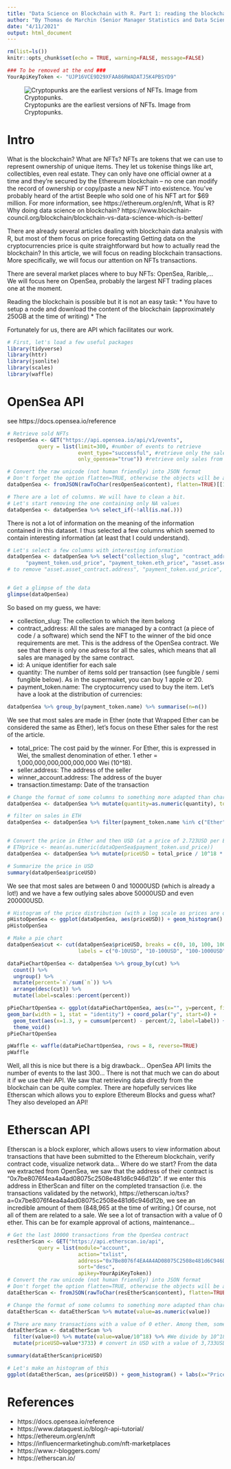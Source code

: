 ```yaml
---
title: "Data Science on Blockchain with R. Part 1: reading the blockchain"
author: "By Thomas de Marchin (Senior Manager Statistics and Data Sciences at Pharmalex) and Milana Filatenkova (Manager Statistics and Data Sciences at Pharmalex)"
date: "4/11/2021"
output: html_document
---
```


```r
rm(list=ls())
knitr::opts_chunk$set(echo = TRUE, warning=FALSE, message=FALSE)

### To be removed at the end ###
YourApiKeyToken <- "UJP16VCE9D29XFAA86RWADATJ5K4PBSYD9"

```

![Cryptopunks are the earliest versions of NFTs. Image from Cryptopunks.](cryptopunks.jpg)

# Intro

What is the blockchain? 
What are NFTs? NFTs are tokens that we can use to represent ownership of unique items. They let us tokenise things like art, collectibles, even real estate. They can only have one official owner at a time and they're secured by the Ethereum blockchain – no one can modify the record of ownership or copy/paste a new NFT into existence. You've probably heard of the artist Beeple who sold one of his NFT art for $69 million. For more information, see https://ethereum.org/en/nft, 
What is R?
Why doing data science on blockchain? https://www.blockchain-council.org/blockchain/blockchain-vs-data-science-which-is-better/

There are already several articles dealing with blockchain data analysis with R, but most of them focus on price forecasting Getting data on the cryptocurrencies price is quite straightforward but how to actually read the blockchain? In this article, we will focus on reading blockchain transactions. More specifically, we will focus our attention on NFTs transactions.

There are several market places where to buy NFTs: OpenSea, Rarible,... We will focus here on OpenSea, probably the largest NFT trading places one at the moment.  

Reading the blockchain is possible but it is not an easy task:
* You have to setup a node and download the content of the blockchain (approximately 250GB at the time of writing)
* The 

Fortunately for us, there are API which facilitates our work.

```r
# First, let's load a few useful packages
library(tidyverse)
library(httr)
library(jsonlite)
library(scales)
library(waffle)
```

# OpenSea API

see https://docs.opensea.io/reference

```r
# Retrieve sold NFTs 
resOpenSea <- GET("https://api.opensea.io/api/v1/events",
          query = list(limit=300, #number of events to retrieve
                       event_type="successful", #retrieve only the sales
                       only_opensea="true")) #retrieve only sales from the opensea website

# Convert the raw unicode (not human friendly) into JSON format 
# Don't forget the option flatten=TRUE, otherwise the objects will be a complex list of list of list, impossible to work with
dataOpenSea <- fromJSON(rawToChar(resOpenSea$content), flatten=TRUE)[[1]] 

# There are a lot of columns. We will have to clean a bit.
# Let's start removing the one containing only NA values
dataOpenSea <- dataOpenSea %>% select_if(~!all(is.na(.)))
```

There is not a lot of information on the meaning of the information contained in this dataset. I thus selected a few columns which seemed to contain interesting information (at least that I could understand).

```r
# Let's select a few columns with interesting information
dataOpenSea <- dataOpenSea %>% select("collection_slug", "contract_address", "id", "quantity", "payment_token.name", "total_price", "asset.asset_contract.address", "asset.asset_contract.asset_contract_type", "asset.asset_contract.created_date", "asset.asset_contract.name", "seller.address", "transaction.timestamp", "winner_account.address",
      "payment_token.usd_price", "payment_token.eth_price", "asset.asset_contract.schema_name") 
# to remove "asset.asset_contract.address", "payment_token.usd_price", "payment_token.eth_price", "asset.asset_contract.created_date"


# Get a glimpse of the data 
glimpse(dataOpenSea)
```

So based on my guess, we have:

- collection_slug: The collection to which the item belong
- contract_address: All the sales are managed by a contract (a piece of code / a software) which send the NFT to the winner of the bid once requirements are met. This is the address of the OpenSea contract. We see that there is only one adress for all the sales, which means that all sales are managed by the same contract.
- id: A unique identifier for each sale
- quantity: The number of items sold per transaction (see fungible / semi fungible below). As in the supermaket, you can buy 1 apple or 20.
- payment_token.name: The cryptocurrency used to buy the item. Let's have a look at the distribution of currencies:
```r
dataOpenSea %>% group_by(payment_token.name) %>% summarise(n=n())
```
We see that most sales are made in Ether (note that Wrapped Ether can be considered the same as Ether), let's focus on these Ether sales for the rest of the article.

- total_price: The cost paid by the winner. For Ether, this is expressed in Wei, the smallest denomination of ether. 1 ether = 1,000,000,000,000,000,000 Wei (10^18).  
- seller.address: The address of the seller
- winner_account.address: The address of the buyer
- transaction.timestamp: Date of the transaction

```r
# Change the format of some columns to something more adapted than character
dataOpenSea <- dataOpenSea %>% mutate(quantity=as.numeric(quantity), total_price=as.numeric(total_price),                           transaction.timestamp=as.Date(transaction.timestamp),                          payment_token.usd_price=as.numeric(payment_token.usd_price)) 

# filter on sales in ETH
dataOpenSea <- dataOpenSea %>% filter(payment_token.name %in% c("Ether", "Wrapped Ether"))


# Convert the price in Ether and then USD (at a price of 2.723USD per ETH when this article was written). We divided by the quantity as one sale can contain multiple items. We divide by 10^18 to convert the price from Wei to ETH (see above).
# ETHprice <- mean(as.numeric(dataOpenSea$payment_token.usd_price))
dataOpenSea <- dataOpenSea %>% mutate(priceUSD = total_price / 10^18 * payment_token.usd_price / quantity)

# Summarize the price in USD
summary(dataOpenSea$priceUSD)
``` 

We see that most sales are between 0 and 10000USD (which is already a lot!) and we have a few outlying sales above 50000USD and even 200000USD.
```r
# Histogram of the price distribution (with a log scale as prices are quite spread)
pHistoOpenSea <- ggplot(dataOpenSea, aes(priceUSD)) + geom_histogram() + labs(x="Price (USD)", title="Price per sale") + scale_x_log10(labels = comma)
pHistoOpenSea

# Make a pie chart
dataOpenSea$cut <- cut(dataOpenSea$priceUSD, breaks = c(0, 10, 100, 1000, 10000, 100000, 1000000),
                       labels = c("0-10USD", "10-100USD", "100-1000USD", "1000-10000USD", "10000-100000USD", "100000-1000000USD"), include.lowest = TRUE)

dataPieChartOpenSea <- dataOpenSea %>% group_by(cut) %>% 
  count() %>% 
  ungroup() %>% 
  mutate(percent=`n`/sum(`n`)) %>% 
  arrange(desc(cut)) %>%
  mutate(label=scales::percent(percent))

pPieChartOpenSea <- ggplot(dataPieChartOpenSea, aes(x="", y=percent, fill=cut))+
geom_bar(width = 1, stat = "identity") + coord_polar("y", start=0) +
  geom_text(aes(x=1.3, y = cumsum(percent) - percent/2, label=label)) +
  theme_void()
pPieChartOpenSea

pWaffle <- waffle(dataPieChartOpenSea, rows = 8, reverse=TRUE)
pWaffle
```

Well, all this is nice but there is a big drawback... OpenSea API limits the number of events to the last 300... There is not that much we can do about it if we use their API.
We saw that retrieving data directly from the blockchain can be quite complex. There are hopefully services like Etherscan which allows you to explore Ethereum Blocks and guess what? They also developed an API!

# Etherscan API

Etherscan is a block explorer, which allows users to view information about transactions that have been submitted to the Ethereum blockchain, verify contract code, visualize network data...
Where do we start? From the data we extracted from OpenSea, we saw that the address of their contract is "0x7be8076f4ea4a4ad08075c2508e481d6c946d12b". If we enter this address in EtherScan and filter on the completed transaction (i.e. the transactions validated by the network), https://etherscan.io/txs?a=0x7be8076f4ea4a4ad08075c2508e481d6c946d12b, we see an incredible amount of them (848,965 at the time of writing.) Of course, not all of them are related to a sale. We see a lot of transaction with a value of 0 ether. This can be for example approval of actions, maintenance... 

```r
# Get the last 10000 transactions from the OpenSea contract
resEtherScan <- GET("https://api.etherscan.io/api",
          query = list(module="account", 
                       action="txlist", 
                       address="0x7Be8076f4EA4A4AD08075C2508e481d6C946D12b",
                       sort="desc",
                       apikey=YourApiKeyToken))
# Convert the raw unicode (not human friendly) into JSON format 
# Don't forget the option flatten=TRUE, otherwise the objects will be a complex list of list of list, impossible to work with
dataEtherScan <- fromJSON(rawToChar(resEtherScan$content), flatten=TRUE)$result

# Change the format of some columns to something more adapted than character
dataEtherScan <- dataEtherScan %>% mutate(value=as.numeric(value))

# There are many transactions with a value of 0 ether. Among them, some are not directly linked to a sale and some are but involve a token transfer (wrapped ETH for instance) instead of ether directly. To keep things simple, let's keep only transactions involving transfer of some ether.
dataEtherScan <- dataEtherScan %>% 
  filter(value>0) %>% mutate(value=value/10^18) %>% #We divide by 10^18 to convert the price from Wei to ETH (see above). 
  mutate(priceUSD=value*3733) # convert in USD with a value of 3,733USD per ETH at the time of writing.

summary(dataEtherScan$priceUSD)

# Let's make an histogram of this
ggplot(dataEtherScan, aes(priceUSD)) + geom_histogram() + labs(x="Price (USD)", title="Price per sale") + scale_x_log10(labels = comma)

```


# References

* https://docs.opensea.io/reference
* https://www.dataquest.io/blog/r-api-tutorial/
* https://ethereum.org/en/nft
* https://influencermarketinghub.com/nft-marketplaces
* https://www.r-bloggers.com/
* https://etherscan.io/
